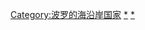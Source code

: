 {{Commons category|Baltic states}}
{{Catmore}}

[[Category:波罗的海沿岸国家|Category:波罗的海沿岸国家]]
[[Category:东欧|*]]
[[Category:北欧|*]]